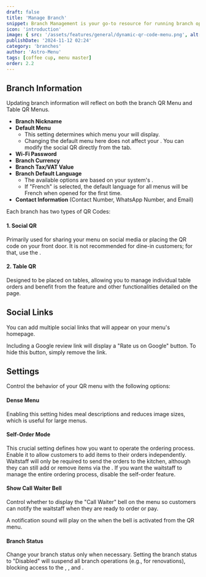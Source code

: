 ```yaml
---
draft: false
title: 'Manage Branch'
snippet: Branch Management is your go-to resource for running branch operations efficiently.
icon: 'introduction'
image: { src: '/assets/features/general/dynamic-qr-code-menu.png', alt: '' }
publishDate: '2024-11-12 02:24'
category: 'branches'
author: 'Astro-Menu'
tags: [coffee cup, menu master]
order: 2.2
---
```



## Branch Information

Updating branch information will reflect on both the branch QR Menu and Table QR Menus.

- **Branch Nickname**
- **Default Menu**
    - This setting determines which menu your <FeatureLink link='/features/branches/tables-qr' style='dotted' text='table QRs'/> will display.
    - Changing the default menu here does not affect your <FeatureLink link='/features/branches/qr-menu' style='dotted' text='social QR'/>. You can modify the social QR directly from the <FeatureLink link='/features/branches/menu-qr' text='social QR' /> tab.
- **Wi-Fi Password**
- **Branch Currency**
- **Branch Tax/VAT Value**
- **Branch Default Language**
    - The available options are based on your system's <FeatureLink link='/features/translation-settings' text='translation settings' />.
    - If "French" is selected, the default language for all menus will be French when opened for the first time.
- **Contact Information** (Contact Number, WhatsApp Number, and Email)

<div class='bg-zinc-800 px-8 py-1 rounded-xl text-sm'>
<p class='text-2xl text-white leading-3'>Each branch has two types of QR Codes:</p>

#### <span class='text-cyan-400'>1. Social QR</span>
Primarily used for sharing your menu on social media or placing the QR code on your front door. It is not recommended for dine-in customers; for that, use the <FeatureLink link='/features/branches/tables-qr' text='tables QR' />.

#### <span class='text-cyan-400'>2. Table QR</span>
Designed to be placed on tables, allowing you to manage individual table orders and benefit from the <FeatureLink link='/features/branches/self-order' text='self-order' /> feature and other functionalities detailed on the <FeatureLink link='/features/branches/tables-qr' text='Tables QR' /> page.
</div>

## Social Links
You can add multiple social links that will appear on your menu's homepage.

Including a Google review link will display a "Rate us on Google" button. To hide this button, simply remove the link.

## Settings
Control the behavior of your QR menu with the following options:

#### Dense Menu
Enabling this setting hides meal descriptions and reduces image sizes, which is useful for large menus.

#### Self-Order Mode
This crucial setting defines how you want to operate the ordering process. Enable it to allow customers to add items to their orders independently. Waitstaff will only be required to send the orders to the kitchen, although they can still add or remove items via the <FeatureLink link='/features/dashboards/waitstaff' text='waitstaff PoS/Dashboard' />. If you want the waitstaff to manage the entire ordering process, disable the self-order feature.

#### Show Call Waiter Bell
Control whether to display the "Call Waiter" bell on the menu so customers can notify the waitstaff when they are ready to order or pay. 

A notification sound will play on the <FeatureLink link='/features/dashboards/waitstaff' text='waitstaff PoS/Dashboard' /> when the bell is activated from the QR menu.

#### Branch Status
Change your branch status only when necessary. Setting the branch status to "Disabled" will suspend all branch operations (e.g., for renovations), blocking access to the <FeatureLink link='/features/dashboards/waitstaff' text='waitstaff PoS/Dashboard' />, <FeatureLink link='/features/branches/menu-qr' text='Social QR' />, and <FeatureLink link='/features/branches/tables-qr' style='dotted' text='Table QRs' />.
